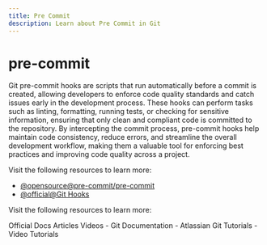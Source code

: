 ```yaml
---
title: Pre Commit
description: Learn about Pre Commit in Git
---
```


# pre-commit

Git pre-commit hooks are scripts that run automatically before a commit is created, allowing developers to enforce code quality standards and catch issues early in the development process. These hooks can perform tasks such as linting, formatting, running tests, or checking for sensitive information, ensuring that only clean and compliant code is committed to the repository. By intercepting the commit process, pre-commit hooks help maintain code consistency, reduce errors, and streamline the overall development workflow, making them a valuable tool for enforcing best practices and improving code quality across a project.

Visit the following resources to learn more:

- [@opensource@pre-commit/pre-commit](https://github.com/pre-commit/pre-commit)
- [@official@Git Hooks](https://www.atlassian.com/git/tutorials/git-hooks)

Visit the following resources to learn more:

<Tabs defaultValue="official">
<TabsList>
<TabsTrigger value="official">Official Docs</TabsTrigger>
<TabsTrigger value="article">Articles</TabsTrigger>
<TabsTrigger value="video">Videos</TabsTrigger>
</TabsList>

<TabsContent value="official">
- <Link href="https://git-scm.com/docs">Git Documentation</Link>
</TabsContent>
<TabsContent value="article">
- <Link href="https://www.atlassian.com/git/tutorials">Atlassian Git Tutorials</Link>
</TabsContent>
<TabsContent value="video">
- <Link href="https://www.youtube.com/results?search_query=git+pre-commit+tutorial">Video Tutorials</Link>
</TabsContent>
</Tabs>

<Outlet path="6-workflows/best-practices/pre-commit" />
